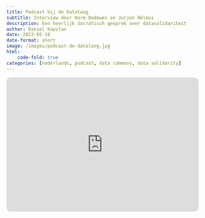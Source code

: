 ```yaml
---
title: Podcast bij de Dataloog
subtitle: Interview door Harm Bodewes en Jurjen Helmus
description: Een heerlijk Socratisch gesprek over datasolidariteit
author: Daniel Kapitan
date: 2023-05-18
date-format: short
image: /images/podcast-de-dataloog.jpg
html:
    code-fold: true
categories: [nederlands, podcast, data commons, data solidarity]
---
```



```{=html}
<iframe style="border-radius:12px" src="https://open.spotify.com/embed/episode/5tUgUIgcV3K0rQVD331C1w?utm_source=generator" width="100%" height="352" frameBorder="0" allowfullscreen="" allow="autoplay; clipboard-write; encrypted-media; fullscreen; picture-in-picture" loading="lazy"></iframe>
```